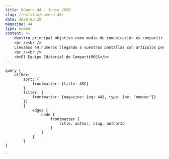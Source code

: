 ```yaml
---
title: Número 44 - Junio 2020
slug: /revistas/numero-44/
date: 2020-03-29
magazine: 44
type: number
content: >-     
    ​​​​​​​Nuestro principal objetivo como media de comunicación es compartir conocimiento entre nuestros lectores, conocimiento tecnológico que permita hacer un mundo mejor. En estos momentos, en los que tenemos problemas mundiales con una pandemia como el COVID-19, cuando nos damos cuenta de la importancia de la tecnología, de lo relevante que se ha vuelto poder trabajar desde casa o disponer de suficiente capacidad de cálculo para ejecutar algoritmos matemáticos que buscan una solución a este virus. Es en estos momentos cuando esperamos que los artículos, que nuestros autores escriben número a número con mucho esfuerzo, sirvan para ayudar a usar la tecnología para combatir el virus, quedándonos en casa, mejoran nuestros procesos empresariales, nuestros modelos de colaboración, etc.
    <br /><br />
    Llevamos 44 números llegando a vuestras pantallas con artículos pensados para aprender un poquito más sobre la tecnología, pensados para que vuestros proyectos sean mejores. En esta editorial queremos dar las gracias a nuestros numerosos lectores porque número a número buscan el conocimiento que se escribe en nuestras páginas. GRACIAS por ayudarnos a hacer un mundo mejor.
    <br /><br />
    <b>​El Equipo Editorial de CompartiMOSS</b>
---
```



<NumberHeader frontmatter={props.pageContext.frontmatter} />

<ViewArticles articles={props.data.allMdx} title="Índice" />

<ViewPartners />

    query {
        allMdx(    
            sort: {
                frontmatter: {title: ASC}
            }
            filter: {
                frontmatter: {magazine: {eq: 44}, type: {ne: "number"}}
            }) 
            {
                edges {
                    node {
                        frontmatter {
                            title, author, slug, authorId
                        }      
                    }
                }
            }
    }
`
